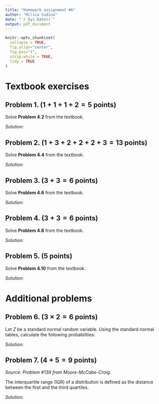 ```yaml
---
title: "Homework assignment #6"
author: "Milica Cudina"
date: "`r Sys.Date()`"
output: pdf_document
---
```

<!-- The author of this template is Dr. Gordan Zitkovic.-->
<!-- The code chunk below contains some settings that will  -->
<!-- make your R code look better in the output pdf file.  -->
<!-- If you are curious about what each option below does, -->
<!-- go to https://yihui.org/knitr/options/ -->
<!-- If not, feel free to disregard everything ...  -->
```r
knitr::opts_chunk$set(
  collapse = TRUE,
  fig.align="center",
  fig.pos="t",
  strip.white = TRUE,
  tidy = TRUE
)
```
<!-- ... down to here. -->

# Textbook exercises
## Problem 1. ($1+1+1+2=5$ points)
Solve **Problem 4.2** from the textbook. 

*Solution:*

## Problem 2. ($1+3+2+2+2+3=13$ points)
Solve **Problem 4.4** from the textbook. 

*Solution:*

## Problem 3. ($3+3=6$ points)
Solve **Problem 4.6** from the textbook. 

*Solution:*

## Problem 4. ($3+3=6$ points)
Solve **Problem 4.8** from the textbook. 

*Solution:*

## Problem 5. ($5$ points)
Solve **Problem 4.10** from the textbook. 

*Solution:*

\newpage

# Additional problems
## Problem 6. ($3\times 2 = 6$ points)
Let $Z$ be a standard normal random variable. Using the standard normal tables, calculate the following probabilities: 
\begin{itemize}
  \item[(i)] $\mathbb{P}[ -1.23 < Z < 2.37]$  
  \item[(ii)] $\mathbb{P}[ 1/Z < 1]$
  \item[(iii)] $\mathbb{P}[ Z^2 > 2.56]$
\end{itemize}

*Solution:*

## Problem 7. ($4+5=9$ points)
*Source: Problem \#139 from Moore-McCabe-Craig.*

The interquartile range (IQR) of a distribution is defined as the
distance between the first and the third quartiles. 
\begin{itemize}
\item[(i)] ($4$ points) What is the IQR for the standard normal
  distribution? 
\item[(ii)] ($5$ points) What is the IQR for a normal distribution
  with mean $\mu$ and variance $\sigma^2$?
\end{itemize}

*Solution:*
